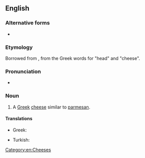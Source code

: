 ==English==
{{wikipedia}}

===Alternative forms===
* {{l|en|kefalotiri}}

===Etymology===
Borrowed from {{bor|en|el|κεφαλοτύρι}}, from the Greek words for "head" and "cheese".<!--''kephalos'' head + ''tyros'' (MGk ''tyri'') cheese-->

===Pronunciation===
* {{IPA|en|/ˌkɛfələʊˈtɪɹi/}}

===Noun===
{{en-noun|-}}

# A [[Greek]] [[cheese]] similar to [[parmesan]].

====Translations====
{{trans-top|cheese}}
* Greek: {{t+|el|κεφαλοτύρι}}
{{trans-mid}}
* Turkish: {{t|tr|talar peyniri}}
{{trans-bottom}}

[[Category:en:Cheeses]]